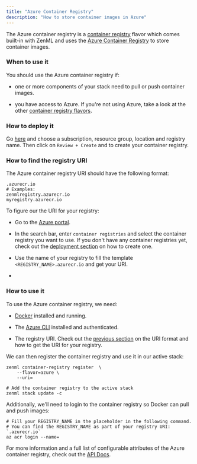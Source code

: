 ```yaml
---
title: "Azure Container Registry"
description: "How to store container images in Azure"
---
```


The Azure container registry is a [container registry](/component-gallery/container-registries) flavor which comes built-in with ZenML and uses the [Azure Container Registry](https://azure.microsoft.com/en-us/services/container-registry/) to store container images.

### When to use it

You should use the Azure container registry if:

* one or more components of your stack need to pull or push container images.

* you have access to Azure. If you're not using Azure, take a look at the other [container registry flavors](/component-gallery/container-registries#container-registry-flavors).

### How to deploy it

Go [here](https://portal.azure.com/#create/Microsoft.ContainerRegistry) and choose a subscription, resource group, location and registry name. Then click on `Review + Create` and to create your container registry.

### How to find the registry URI

The Azure container registry URI should have the following format:

```
.azurecr.io
# Examples:
zenmlregistry.azurecr.io
myregistry.azurecr.io
```

To figure our the URI for your registry:

* Go to the [Azure portal](https://portal.azure.com/#home).

* In the search bar, enter `container registries` and select the container registry you want to use. If you don't have any container registries yet, check out the [deployment section](/component-gallery/container-registries/azure#how-to-deploy-it) on how to create one.

* Use the name of your registry to fill the template `<REGISTRY_NAME>.azurecr.io` and get your URI.

* 

### How to use it

To use the Azure container registry, we need:

* [Docker](https://www.docker.com) installed and running.

* The [Azure CLI](https://docs.microsoft.com/en-us/cli/azure/install-azure-cli) installed and authenticated.

* The registry URI. Check out the [previous section](/component-gallery/container-registries/azure#how-to-find-the-registry-uri) on the URI format and how to get the URI for your registry.

We can then register the container registry and use it in our active stack:

```
zenml container-registry register  \
    --flavor=azure \
    --uri=

# Add the container registry to the active stack
zenml stack update -c 
```

Additionally, we'll need to login to the container registry so Docker can pull and push images:

```
# Fill your REGISTRY_NAME in the placeholder in the following command.
# You can find the REGISTRY_NAME as part of your registry URI: `.azurecr.io`
az acr login --name=
```

For more information and a full list of configurable attributes of the Azure container registry, check out the [API Docs](https://apidocs.zenml.io/latest/core%5Fcode%5Fdocs/core-container%5Fregistries/#zenml.container%5Fregistries.azure%5Fcontainer%5Fregistry.AzureContainerRegistry).